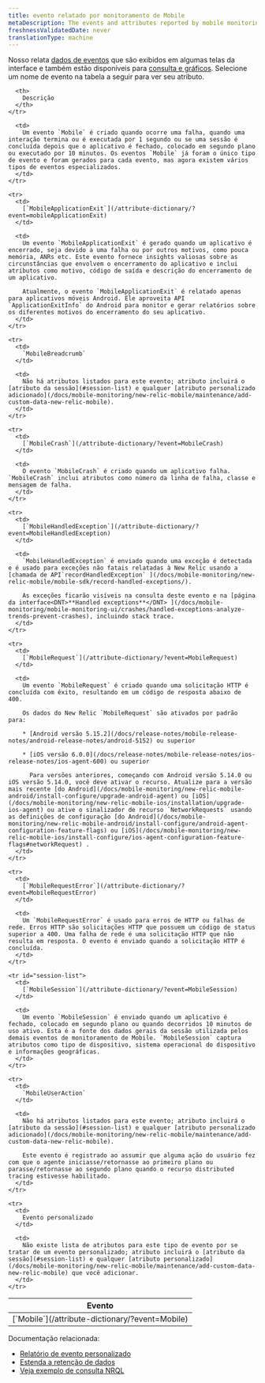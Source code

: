 ```yaml
---
title: evento relatado por monitoramento de Mobile
metaDescription: The events and attributes reported by mobile monitoring in New Relic.
freshnessValidatedDate: never
translationType: machine
---
```


Nosso [<InlinePopover type="mobile"/>](/docs/mobile-monitoring/new-relic-mobile/getting-started/introduction-new-relic-mobile)relata [dados de eventos](/docs/using-new-relic/data/understand-data/new-relic-data-types#event-data) que são exibidos em algumas telas da interface e também estão disponíveis para [consulta e gráficos](/docs/using-new-relic/data/understand-data/query-new-relic-data). Selecione um nome de evento na tabela a seguir para ver seu atributo.

<table>
  <thead>
    <tr>
      <th style={{ width: "250px" }}>
        Evento
      </th>

      <th>
        Descrição
      </th>
    </tr>
  </thead>

  <tbody>
    <tr>
      <td>
        [`Mobile`](/attribute-dictionary/?event=Mobile)
      </td>

      <td>
        Um evento `Mobile` é criado quando ocorre uma falha, quando uma interação termina ou é executada por 1 segundo ou se uma sessão é concluída depois que o aplicativo é fechado, colocado em segundo plano ou executado por 10 minutos. Os eventos `Mobile` já foram o único tipo de evento e foram gerados para cada evento, mas agora existem vários tipos de eventos especializados.
      </td>
    </tr>

    <tr>
      <td>
        [`MobileApplicationExit`](/attribute-dictionary/?event=mobileApplicationExit)
      </td>

      <td>
        Um evento `MobileApplicationExit` é gerado quando um aplicativo é encerrado, seja devido a uma falha ou por outros motivos, como pouca memória, ANRs etc. Este evento fornece insights valiosas sobre as circunstâncias que envolvem o encerramento do aplicativo e inclui atributos como motivo, código de saída e descrição do encerramento de um aplicativo.

        Atualmente, o evento `MobileApplicationExit` é relatado apenas para aplicativos móveis Android. Ele aproveita API `ApplicationExitInfo` do Android para monitor e gerar relatórios sobre os diferentes motivos do encerramento do seu aplicativo.
      </td>
    </tr>

    <tr>
      <td>
        `MobileBreadcrumb`
      </td>

      <td>
        Não há atributos listados para este evento; atributo incluirá o [atributo da sessão](#session-list) e qualquer [atributo personalizado adicionado](/docs/mobile-monitoring/new-relic-mobile/maintenance/add-custom-data-new-relic-mobile).
      </td>
    </tr>

    <tr>
      <td>
        [`MobileCrash`](/attribute-dictionary/?event=MobileCrash)
      </td>

      <td>
        O evento `MobileCrash` é criado quando um aplicativo falha. `MobileCrash` inclui atributos como número da linha de falha, classe e mensagem de falha.
      </td>
    </tr>

    <tr>
      <td>
        [`MobileHandledException`](/attribute-dictionary/?event=MobileHandledException)
      </td>

      <td>
        `MobileHandledException` é enviado quando uma exceção é detectada e é usado para exceções não fatais relatadas à New Relic usando a [chamada de API`recordHandledException` ](/docs/mobile-monitoring/new-relic-mobile/mobile-sdk/record-handled-exceptions/).

        As exceções ficarão visíveis na consulta deste evento e na [página da interface<DNT>**Handled exceptions**</DNT> ](/docs/mobile-monitoring/mobile-monitoring-ui/crashes/handled-exceptions-analyze-trends-prevent-crashes), incluindo stack trace.
      </td>
    </tr>

    <tr>
      <td>
        [`MobileRequest`](/attribute-dictionary/?event=MobileRequest)
      </td>

      <td>
        Um evento `MobileRequest` é criado quando uma solicitação HTTP é concluída com êxito, resultando em um código de resposta abaixo de 400.

        Os dados do New Relic `MobileRequest` são ativados por padrão para:

        * [Android versão 5.15.2](/docs/release-notes/mobile-release-notes/android-release-notes/android-5152) ou superior

        * [iOS versão 6.0.0](/docs/release-notes/mobile-release-notes/ios-release-notes/ios-agent-600) ou superior

          Para versões anteriores, começando com Android versão 5.14.0 ou iOS versão 5.14.0, você deve ativar o recurso. Atualize para a versão mais recente [do Android](/docs/mobile-monitoring/new-relic-mobile-android/install-configure/upgrade-android-agent) ou [iOS](/docs/mobile-monitoring/new-relic-mobile-ios/installation/upgrade-ios-agent) ou ative o sinalizador de recurso `NetworkRequests` usando as definições de configuração [do Android](/docs/mobile-monitoring/new-relic-mobile-android/install-configure/android-agent-configuration-feature-flags) ou [iOS](/docs/mobile-monitoring/new-relic-mobile-ios/install-configure/ios-agent-configuration-feature-flags#networkRequest) .
      </td>
    </tr>

    <tr>
      <td>
        [`MobileRequestError`](/attribute-dictionary/?event=MobileRequestError)
      </td>

      <td>
        Um `MobileRequestError` é usado para erros de HTTP ou falhas de rede. Erros HTTP são solicitações HTTP que possuem um código de status superior a 400. Uma falha de rede é uma solicitação HTTP que não resulta em resposta. O evento é enviado quando a solicitação HTTP é concluída.
      </td>
    </tr>

    <tr id="session-list">
      <td>
        [`MobileSession`](/attribute-dictionary/?event=MobileSession)
      </td>

      <td>
        Um evento `MobileSession` é enviado quando um aplicativo é fechado, colocado em segundo plano ou quando decorridos 10 minutos de uso ativo. Esta é a fonte dos dados gerais da sessão utilizada pelos demais eventos de monitoramento de Mobile. `MobileSession` captura atributos como tipo de dispositivo, sistema operacional do dispositivo e informações geográficas.
      </td>
    </tr>

    <tr>
      <td>
        `MobileUserAction`
      </td>

      <td>
        Não há atributos listados para este evento; atributo incluirá o [atributo da sessão](#session-list) e qualquer [atributo personalizado adicionado](/docs/mobile-monitoring/new-relic-mobile/maintenance/add-custom-data-new-relic-mobile).

        Este evento é registrado ao assumir que alguma ação do usuário fez com que o agente iniciasse/retornasse ao primeiro plano ou parasse/retornasse ao segundo plano quando o recurso distributed tracing estivesse habilitado.
      </td>
    </tr>

    <tr>
      <td>
        Evento personalizado
      </td>

      <td>
        Não existe lista de atributos para este tipo de evento por se tratar de um evento personalizado; atributo incluirá o [atributo da sessão](#session-list) e qualquer [atributo personalizado](/docs/mobile-monitoring/new-relic-mobile/maintenance/add-custom-data-new-relic-mobile) que você adicionar.
      </td>
    </tr>
  </tbody>
</table>

Documentação relacionada:

* [Relatório de evento personalizado](/docs/insights/insights-data-sources/custom-data/report-custom-event-data)
* [Estenda a retenção de dados](/docs/insights/use-insights-ui/manage-account-data/extend-event-data-retention)
* [Veja exemplo de consulta NRQL](/docs/query-data/nrql-new-relic-query-language/nrql-query-tutorials)